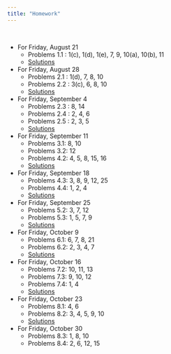 ```yaml
---
title: "Homework"
---
```


<br>

- For Friday, August 21
  - Problems 1.1 : 1(c), 1(d), 1(e), 7, 9, 10(a), 10(b), 11 
  - [Solutions](homework/hw1.pdf)
- For Friday, August 28
  - Problems 2.1 : 1(d), 7, 8, 10
  - Problems 2.2 : 3(c), 6, 8, 10
  - [Solutions](homework/hw2.pdf)
- For Friday, September 4
  - Problems 2.3 : 8, 14
  - Problems 2.4 : 2, 4, 6 
  - Problems 2.5 : 2, 3, 5 
  - [Solutions](homework/hw3.pdf)
- For Friday, September 11
  - Problems 3.1: 8, 10
  - Problems 3.2: 12
  - Problems 4.2: 4, 5, 8, 15, 16
  - [Solutions](homework/hw4.pdf)
- For Friday, September 18
  - Problems 4.3: 3, 8, 9, 12, 25
  - Problems 4.4: 1, 2, 4
  - [Solutions](homework/hw5.pdf)
- For Friday, September 25
  - Problems 5.2: 3, 7, 12
  - Problems 5.3: 1, 5, 7, 9
  - [Solutions](homework/hw6.pdf)
- For Friday, October 9
  - Problems 6.1: 6, 7, 8, 21
  - Problems 6.2: 2, 3, 4, 7
  - [Solutions](homework/hw7.pdf)
- For Friday, October 16 
  - Problems 7.2: 10, 11, 13
  - Problems 7.3: 9, 10, 12 
  - Problems 7.4: 1, 4 
  - [Solutions](homework/hw8.pdf)
- For Friday, October 23 
  - Problems 8.1: 4, 6 
  - Problems 8.2: 3, 4, 5, 9, 10
  - [Solutions](homework/hw9.pdf)
- For Friday, October 30 
  - Problems 8.3: 1, 8, 10 
  - Problems 8.4: 2, 6, 12, 15 
